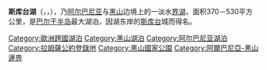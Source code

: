 {{Infobox body of water
| name          = 斯庫台湖<br>{{lang|sq|Liqeni i Shkodrës}}<br>{{lang|sr|Скадарско језеро}}
| image         = Lac de Shkodra.jpg
|image_size=250
| caption       = 
| image_bathymetry   = 
| caption_bathymetry = 
| location           = 
| coords             = {{coord|42|10|N|19|19|E|type:waterbody|display=inline,title}}
| type               = 
| inflow             = [[莫拉查河|莫拉查河]]
| outflow            = [[布纳河|布纳河]]
| catchment          = 
| basin_countries    = {{flag|Albania}}<br>{{flag|Montenegro}}
| length             = {{convert|48|km|mi|abbr=on}}
| width              = {{convert|14|km|mi|abbr=on}}
| area               = 370 km² – 530 km²
| depth              = 
| max-depth          = {{convert|44|m|ft|abbr=on}}
| volume             = 
| residence_time     = 
| shore              = 
| elevation          = {{convert|6|m|ft|abbr=on}}
| frozen             = 
| islands            = 
| cities             = 
| reference          = 
}}

{{Infobox Protected area
| name = Lake Shkodra National Park
| iucn_category = II
| photo = Lake Skadar.png
| photo_caption = 斯库台湖及周邊地區
| location = {{ALB}}、{{flag|Montenegro}}
| nearest_city = 
| lat_d = 
| lat_m = 
| lat_s = 
| lat_NS = 
| long_d = 
| long_m = 
| long_s = 
| long_EW = 
| area = {{convert|400|km2|sqmi|abbr=on}} (40.000 ha)
| established = 1983年
| visitation_num = 
| visitation_year = 
| governing_body = 
}}

'''斯库台湖'''（{{lang-sq|'''Liqeni i Shkodrës'''}}，{{lang-sr|'''Скадарско језеро'''}}，{{lang-it|Lago di Scutari}}），乃[[阿尔巴尼亚|阿尔巴尼亚]]与[[黑山|黑山]]边境上的一淡水[[湖泊|界湖]]，面积370－530平方公里，是[[巴尔干半岛|巴尔干半岛]]最大湖泊，因湖东岸的[[斯库台|斯库台]]城而得名。

{{DEFAULTSORT:Shkodrës}}
[[Category:歐洲跨國湖泊|Category:歐洲跨國湖泊]]
[[Category:黑山湖泊|Category:黑山湖泊]]
[[Category:阿尔巴尼亚湖泊|Category:阿尔巴尼亚湖泊]]
[[Category:拉姆薩公約登錄地|Category:拉姆薩公約登錄地]]
[[Category:黑山國家公園|Category:黑山國家公園]]
[[Category:阿爾巴尼亞-黑山邊界|Category:阿爾巴尼亞-黑山邊界]]